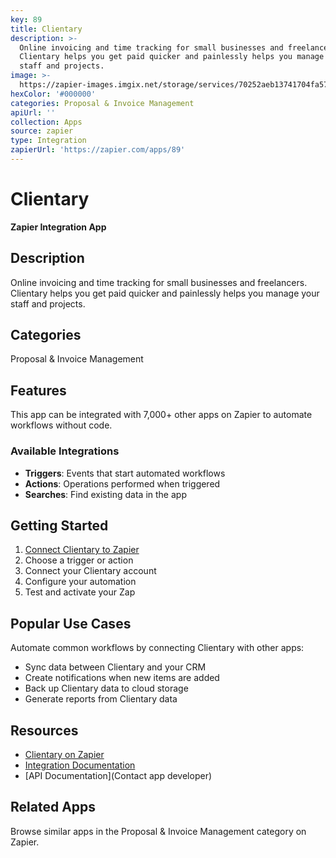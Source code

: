 ```yaml
---
key: 89
title: Clientary
description: >-
  Online invoicing and time tracking for small businesses and freelancers.
  Clientary helps you get paid quicker and painlessly helps you manage your
  staff and projects.
image: >-
  https://zapier-images.imgix.net/storage/services/70252aeb13741704fa577947bd8b305b.png?auto=format%2Ccompress&ixlib=python-3.0.0&q=50
hexColor: '#000000'
categories: Proposal & Invoice Management
apiUrl: ''
collection: Apps
source: zapier
type: Integration
zapierUrl: 'https://zapier.com/apps/89'
---
```

# Clientary

**Zapier Integration App**

## Description

Online invoicing and time tracking for small businesses and freelancers. Clientary helps you get paid quicker and painlessly helps you manage your staff and projects.

## Categories

Proposal & Invoice Management

## Features

This app can be integrated with 7,000+ other apps on Zapier to automate workflows without code.

### Available Integrations

- **Triggers**: Events that start automated workflows
- **Actions**: Operations performed when triggered
- **Searches**: Find existing data in the app

## Getting Started

1. [Connect Clientary to Zapier](https://zapier.com/apps/89)
2. Choose a trigger or action
3. Connect your Clientary account
4. Configure your automation
5. Test and activate your Zap

## Popular Use Cases

Automate common workflows by connecting Clientary with other apps:

- Sync data between Clientary and your CRM
- Create notifications when new items are added
- Back up Clientary data to cloud storage
- Generate reports from Clientary data

## Resources

- [Clientary on Zapier](https://zapier.com/apps/89)
- [Integration Documentation](https://zapier.com/apps/89/integrations)
- [API Documentation](Contact app developer)

## Related Apps

Browse similar apps in the Proposal & Invoice Management category on Zapier.
